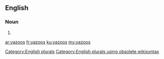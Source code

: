 ==English==

===Noun===
{{head|en}}

# {{plural of|yazoo}}

[[Category:English plurals]][[Category:English plurals using obsolete wikisyntax]]

[[ar:yazoos]]
[[fr:yazoos]]
[[ku:yazoos]]
[[my:yazoos]]